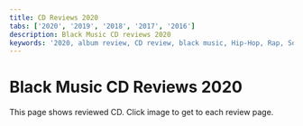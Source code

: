 ```yaml
---
title: CD Reviews 2020
tabs: ['2020', '2019', '2018', '2017', '2016']
description: Black Music CD reviews 2020
keywords: '2020, album review, CD review, black music, Hip-Hop, Rap, Soul, R&B'
---
```



# Black Music CD Reviews 2020

<PageDescription>
This page shows reviewed CD. Click image to get to each review page.
</PageDescription>

<Row>
<Column colMd={3} colLg={3} noGutterMdLeft>
<Review1 />
</Column>
<Column colMd={3} colLg={3} noGutterMdLeft>
<Review2 /> 
</Column>
<Column colMd={3} colLg={3} noGutterMdLeft>
<Review3 /> 
</Column>
<Column colMd={3} colLg={3} noGutterMdLeft>
<Review4 /> 
</Column>
</Row>

<Row>
<Column colMd={3} colLg={3} noGutterMdLeft>
<Review5 />
</Column>
<Column colMd={3} colLg={3} noGutterMdLeft>
<Review6 />
</Column>
<Column colMd={3} colLg={3} noGutterMdLeft>
<Review7 />
</Column>
<Column colMd={3} colLg={3} noGutterMdLeft>
<Review8 />
</Column>
</Row>

<Row>
<Column colMd={3} colLg={3} noGutterMdLeft>
<Review9 />
</Column>
<Column colMd={3} colLg={3} noGutterMdLeft>
<Review10 />
</Column>
<Column colMd={3} colLg={3} noGutterMdLeft>
<Review11 />
</Column>
<Column colMd={3} colLg={3} noGutterMdLeft>
<Review12 />
</Column>
</Row>

<Row>
<Column colMd={3} colLg={3} noGutterMdLeft>
<Review13 />
</Column>
<Column colMd={3} colLg={3} noGutterMdLeft>
<Review14 />
</Column>
<Column colMd={3} colLg={3} noGutterMdLeft>
<Review15 />
</Column>
<Column colMd={3} colLg={3} noGutterMdLeft>
<Review16 />
</Column>
</Row>